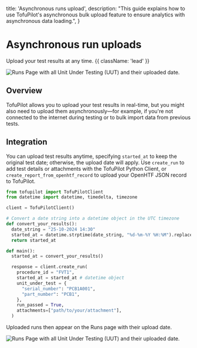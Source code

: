   title: 'Asynchronous runs upload',
  description:
    "This guide explains how to use TofuPilot's asynchronous bulk upload feature to ensure analytics with asynchronous data loading.",
}

# Asynchronous run uploads
Upload your test results at any time. {{ className: 'lead' }}

<Image
  src="/asynchronous-uploads.png"
  alt="Runs Page with all Unit Under Testing (UUT) and their uploaded date."
/>


## Overview
TofuPilot allows you to upload your test results in real-time, but you might also need to upload them asynchronously—for example, if you're not connected to the internet during testing or to bulk import data from previous tests.


## Integration
You can upload test results anytime, specifying `started_at` to keep the original test date; otherwise, the upload date will apply. Use `create_run` to add test details or attachments with the TofuPilot Python Client, or `create_report_from_openhtf_record` to upload your OpenHTF JSON record to TofuPilot.

```python {{ title: 'Python Client'}}
from tofupilot import TofuPilotClient
from datetime import datetime, timedelta, timezone

client = TofuPilotClient()

# Convert a date string into a datetime object in the UTC timezone
def convert_your_results():
  date_string = "25-10-2024 14:30"
  started_at = datetime.strptime(date_string, "%d-%m-%Y %H:%M").replace(tzinfo=timezone.utc)
  return started_at

def main():
  started_at = convert_your_results()

  response = client.create_run(
    procedure_id = "FVT1",
    started_at = started_at # datetime object
    unit_under_test = {
      "serial_number": "PCB1A001",
      "part_number": "PCB1",
    },
    run_passed = True,
    attachments=["path/to/your/attachment"],
  )
```

Uploaded runs then appear on the Runs page with their upload date.

<Image
  src="/asynchronous-page-runs.png"
  alt="Runs Page with all Unit Under Testing (UUT) and their uploaded date."
/>

